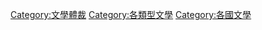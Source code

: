 {{Categories by country|nocat}}

[[Category:文學體裁|Category:文學體裁]]
[[Category:各類型文學|Category:各類型文學]]
[[Category:各國文學|Category:各國文學]]